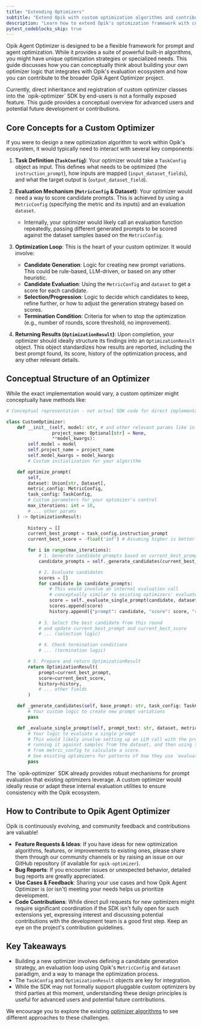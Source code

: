 ```yaml
---
title: "Extending Optimizers"
subtitle: "Extend Opik with custom optimization algorithms and contributions."
description: "Learn how to extend Opik's optimization framework with custom algorithms and contribute to the project's development."
pytest_codeblocks_skip: true
---
```


Opik Agent Optimizer is designed to be a flexible framework for prompt and agent optimization. While it provides a suite of powerful built-in algorithms, you might have unique optimization strategies or specialized needs. This guide discusses how you can conceptually think about building your own optimizer logic that integrates with Opik's evaluation ecosystem and how you can contribute to the broader Opik Agent Optimizer project.

<Note>
  Currently, direct inheritance and registration of custom optimizer classes into the `opik-optimizer` SDK by end-users is not a formally exposed feature. This guide provides a conceptual overview for advanced users and potential future development or contributions.
</Note>

## Core Concepts for a Custom Optimizer

If you were to design a new optimization algorithm to work within Opik's ecosystem, it would typically need to interact with several key components:

1.  **Task Definition (`TaskConfig`)**: Your optimizer would take a `TaskConfig` object as input. This defines what needs to be optimized (the `instruction_prompt`), how inputs are mapped (`input_dataset_fields`), and what the target output is (`output_dataset_field`).

2.  **Evaluation Mechanism (`MetricConfig` & Dataset)**: Your optimizer would need a way to score candidate prompts. This is achieved by using a `MetricConfig` (specifying the metric and its inputs) and an evaluation `dataset`.
    *   Internally, your optimizer would likely call an evaluation function repeatedly, passing different generated prompts to be scored against the dataset samples based on the `MetricConfig`.

3.  **Optimization Loop**: This is the heart of your custom optimizer. It would involve:
    *   **Candidate Generation**: Logic for creating new prompt variations. This could be rule-based, LLM-driven, or based on any other heuristic.
    *   **Candidate Evaluation**: Using the `MetricConfig` and `dataset` to get a score for each candidate.
    *   **Selection/Progression**: Logic to decide which candidates to keep, refine further, or how to adjust the generation strategy based on scores.
    *   **Termination Condition**: Criteria for when to stop the optimization (e.g., number of rounds, score threshold, no improvement).

4.  **Returning Results (`OptimizationResult`)**: Upon completion, your optimizer should ideally structure its findings into an `OptimizationResult` object. This object standardizes how results are reported, including the best prompt found, its score, history of the optimization process, and any other relevant details.

## Conceptual Structure of an Optimizer

While the exact implementation would vary, a custom optimizer might conceptually have methods like:

```python
# Conceptual representation - not actual SDK code for direct implementation

class CustomOptimizer:
    def __init__(self, model: str, # and other relevant params like in existing optimizers
                 project_name: Optional[str] = None, 
                 **model_kwargs):
        self.model = model
        self.project_name = project_name
        self.model_kwargs = model_kwargs
        # Custom initialization for your algorithm

    def optimize_prompt(
        self,
        dataset: Union[str, Dataset],
        metric_config: MetricConfig,
        task_config: TaskConfig,
        # Custom parameters for your optimizer's control
        max_iterations: int = 10,
        # ... other params
    ) -> OptimizationResult:
        
        history = []
        current_best_prompt = task_config.instruction_prompt
        current_best_score = -float('inf') # Assuming higher is better

        for i in range(max_iterations):
            # 1. Generate candidate prompts based on current_best_prompt
            candidate_prompts = self._generate_candidates(current_best_prompt, task_config)

            # 2. Evaluate candidates
            scores = []
            for candidate in candidate_prompts:
                # This would involve an internal evaluation call
                # conceptually similar to existing optimizers' evaluate_prompt methods
                score = self._evaluate_single_prompt(candidate, dataset, metric_config, task_config)
                scores.append(score)
                history.append({"prompt": candidate, "score": score, "round": i})
            
            # 3. Select the best candidate from this round
            # and update current_best_prompt and current_best_score
            # ... (selection logic)

            # 4. Check termination conditions
            # ... (termination logic)

        # 5. Prepare and return OptimizationResult
        return OptimizationResult(
            prompt=current_best_prompt,
            score=current_best_score,
            history=history,
            # ... other fields
        )

    def _generate_candidates(self, base_prompt: str, task_config: TaskConfig) -> List[str]:
        # Your custom logic to create new prompt variations
        pass

    def _evaluate_single_prompt(self, prompt_text: str, dataset, metric_config, task_config) -> float:
        # Your logic to evaluate a single prompt
        # This would likely involve setting up an LLM call with the prompt_text,
        # running it against samples from the dataset, and then using the metric
        # from metric_config to calculate a score.
        # See existing optimizers for patterns of how they use `evaluate_prompt` internally.
        pass

```

<Info>
  The `opik-optimizer` SDK already provides robust mechanisms for prompt evaluation that existing optimizers leverage. A custom optimizer would ideally reuse or adapt these internal evaluation utilities to ensure consistency with the Opik ecosystem.
</Info>

## How to Contribute to Opik Agent Optimizer

Opik is continuously evolving, and community feedback and contributions are valuable!

*   **Feature Requests & Ideas**: If you have ideas for new optimization algorithms, features, or improvements to existing ones, please share them through our community channels or by raising an issue on our GitHub repository (if available for `opik-optimizer`).
*   **Bug Reports**: If you encounter issues or unexpected behavior, detailed bug reports are greatly appreciated.
*   **Use Cases & Feedback**: Sharing your use cases and how Opik Agent Optimizer is (or isn't) meeting your needs helps us prioritize development.
*   **Code Contributions**: While direct pull requests for new optimizers might require significant coordination if the SDK isn't fully open for such extensions yet, expressing interest and discussing potential contributions with the development team is a good first step. Keep an eye on the project's contribution guidelines.

## Key Takeaways

-   Building a new optimizer involves defining a candidate generation strategy, an evaluation loop using Opik's `MetricConfig` and `dataset` paradigm, and a way to manage the optimization process.
-   The `TaskConfig` and `OptimizationResult` objects are key for integration.
-   While the SDK may not formally support pluggable custom optimizers by third parties at this moment, understanding these design principles is useful for advanced users and potential future contributions.

We encourage you to explore the existing [optimizer algorithms](/agent_optimization/overview#optimization-algorithms) to see different approaches to these challenges. 